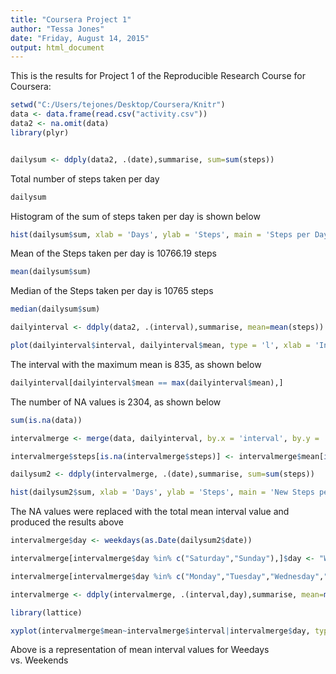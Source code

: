 ```yaml
---
title: "Coursera Project 1"
author: "Tessa Jones"
date: "Friday, August 14, 2015"
output: html_document
---
```


This is the results for Project 1 of the Reproducible Research Course for Coursera:

```r
setwd("C:/Users/tejones/Desktop/Coursera/Knitr")
data <- data.frame(read.csv("activity.csv"))
data2 <- na.omit(data)
library(plyr)


dailysum <- ddply(data2, .(date),summarise, sum=sum(steps))
```
Total number of steps taken per day
```r
dailysum

```
Histogram of the sum of steps taken per day is shown below
```r
hist(dailysum$sum, xlab = 'Days', ylab = 'Steps', main = 'Steps per Day')
```


Mean of the Steps taken per day is 10766.19 steps 
```r
mean(dailysum$sum)
```
Median of the Steps taken per day is 10765 steps
```r
median(dailysum$sum)

dailyinterval <- ddply(data2, .(interval),summarise, mean=mean(steps))

plot(dailyinterval$interval, dailyinterval$mean, type = 'l', xlab = 'Interval', ylab = 'Average Steps', main = 'Average Steps Per Interval')

```


The interval with the maximum mean is 835, as shown below
```r
dailyinterval[dailyinterval$mean == max(dailyinterval$mean),]

```
The number of NA values is 2304, as shown below
```r
sum(is.na(data))

intervalmerge <- merge(data, dailyinterval, by.x = 'interval', by.y = 'interval')

intervalmerge$steps[is.na(intervalmerge$steps)] <- intervalmerge$mean[is.na(intervalmerge$steps)]

dailysum2 <- ddply(intervalmerge, .(date),summarise, sum=sum(steps))

hist(dailysum2$sum, xlab = 'Days', ylab = 'Steps', main = 'New Steps per Day')
```


The NA values were replaced with the total mean interval value and produced the results above
```r
 
intervalmerge$day <- weekdays(as.Date(dailysum2$date))

intervalmerge[intervalmerge$day %in% c("Saturday","Sunday"),]$day <- "Weekend"

intervalmerge[intervalmerge$day %in% c("Monday","Tuesday","Wednesday","Thursday","Friday"),]$day <- "Weekday"

intervalmerge <- ddply(intervalmerge, .(interval,day),summarise, mean=mean(steps))

library(lattice)

xyplot(intervalmerge$mean~intervalmerge$interval|intervalmerge$day, type = 'l', xlab = 'Interval', ylab = 'Mean')

```


Above is a representation of mean interval values for Weedays vs. Weekends
```r
```


